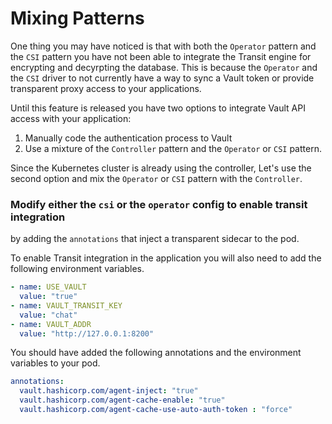# Mixing Patterns

One thing you may have noticed is that with both the `Operator` pattern and the `CSI`
pattern you have not been able to integrate the Transit engine for encrypting and 
decyrpting the database. This is because the `Operator` and the `CSI` driver to not 
currently have a way to sync a Vault token or provide transparent proxy access to your
applications.

Until this feature is released you have two options to integrate Vault API access with
your application:
1. Manually code the authentication process to Vault
1. Use a mixture of the `Controller` pattern and the `Operator` or `CSI` pattern.

Since the Kubernetes cluster is already using the controller, Let's use the second option
and mix the `Operator` or `CSI` pattern with the `Controller`.

### Modify either the `csi` or the `operator` config to enable transit integration 
by adding the `annotations` that inject a transparent sidecar to the pod.

To enable Transit integration in the application you will also need to add the 
following environment variables.

```yaml
- name: USE_VAULT
  value: "true"
- name: VAULT_TRANSIT_KEY
  value: "chat"
- name: VAULT_ADDR
  value: "http://127.0.0.1:8200"
```

<Solution title="Solution: Annotations">

You should have added the following annotations and the environment variables to your pod.

```yaml
annotations:
  vault.hashicorp.com/agent-inject: "true"
  vault.hashicorp.com/agent-cache-enable: "true"
  vault.hashicorp.com/agent-cache-use-auto-auth-token : "force"
```

</Solution>